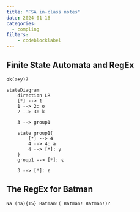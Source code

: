 ```yaml
---
title: "FSA in-class notes"
date: 2024-01-16
categories:
  - compling
filters: 
    - codeblocklabel  
---
```


## Finite State Automata and RegEx

`ok(a+y)?`

```mermaid
stateDiagram
	direction LR
	[*] --> 1
	1 --> 2: o
	2 --> 3: k

	3 --> group1

	state group1{
		[*] --> 4
		4 --> 4: a
		4 --> [*]: y
	}
	group1 --> [*]: ε

	3 --> [*]: ε
```

## The RegEx for Batman

``` regex
Na (na){15} Batman!( Batman! Batman!)?
```

